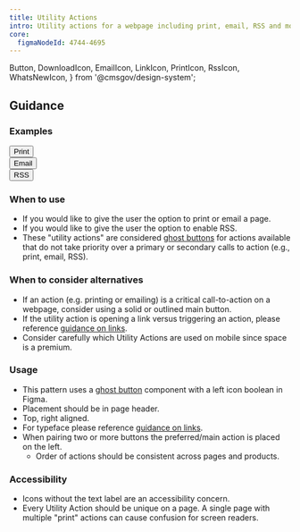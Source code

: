 ```yaml
---
title: Utility Actions
intro: Utility actions for a webpage including print, email, RSS and more.
core:
  figmaNodeId: 4744-4695
---
```


  Button,
  DownloadIcon,
  EmailIcon,
  LinkIcon,
  PrintIcon,
  RssIcon,
  WhatsNewIcon,
} from '@cmsgov/design-system';

## Guidance

### Examples

<EmbeddedExample>
  <div className="ds-l-row ds-u-justify-content--end">
    <div className="ds-l-col--2">
      <Button variation="ghost" size="small">
        <PrintIcon className="ds-u-margin-right--1" />
        Print
      </Button>
    </div>
    <div className="ds-l-col--2">
      <Button variation="ghost" size="small">
        <EmailIcon className="ds-u-margin-right--1" />
        Email
      </Button>
    </div>
    <div className="ds-l-col--2">
      <Button variation="ghost" size="small">
        <RssIcon className="ds-u-margin-right--1" />
        RSS
      </Button>
    </div>
  </div>
</EmbeddedExample>

### When to use

- If you would like to give the user the option to print or email a page.
- If you would like to give the user the option to enable RSS.
- These "utility actions" are considered [ghost buttons](/components/button/#ghost-button) for actions available that do not take priority over a primary or secondary calls to action (e.g., print, email, RSS).

### When to consider alternatives

- If an action (e.g. printing or emailing) is a critical call-to-action on a webpage, consider using a solid or outlined main button.
- If the utility action is opening a link versus triggering an action, please reference [guidance on links](/foundation/typography/links).
- Consider carefully which Utility Actions are used on mobile since space is a premium.

### Usage

- This pattern uses a [ghost button](/components/button/#ghost-button) component with a left icon boolean in Figma.
- Placement should be in page header.
- Top, right aligned.
- For typeface please reference [guidance on links](/foundation/typography/links).
- When pairing two or more buttons the preferred/main action is placed on the left.
  - Order of actions should be consistent across pages and products.

### Accessibility

- Icons without the text label are an accessibility concern.
- Every Utility Action should be unique on a page. A single page with multiple "print" actions can cause confusion for screen readers.
